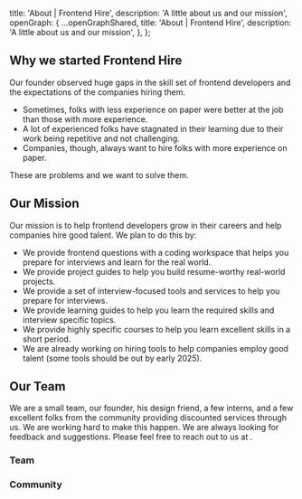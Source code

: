 
  title: 'About | Frontend Hire',
  description: 'A little about us and our mission',
  openGraph: {
    ...openGraphShared,
    title: 'About | Frontend Hire',
    description: 'A little about us and our mission',
  },
};

<CustomHeading
  title="About"
  subTitle="A little about us and our mission"
/>

## Why we started Frontend Hire

Our founder observed huge gaps in the skill set of frontend developers and the expectations of the companies hiring them.

- Sometimes, folks with less experience on paper were better at the job than those with more experience.
- A lot of experienced folks have stagnated in their learning due to their work being repetitive and not challenging.
- Companies, though, always want to hire folks with more experience on paper.

These are problems and we want to solve them.

## Our Mission

Our mission is to help frontend developers grow in their careers and help companies hire good talent. We plan to do this by:

- We provide frontend questions with a coding workspace that helps you prepare for interviews and learn for the real world.
- We provide project guides to help you build resume-worthy real-world projects.
- We provide a set of interview-focused tools and services to help you prepare for interviews.
- We provide learning guides to help you learn the required skills and interview specific topics.
- We provide highly specific courses to help you learn excellent skills in a short period.
- We are already working on hiring tools to help companies employ good talent (some tools should be out by early 2025).

## Our Team

We are a small team, our founder, his design friend, a few interns, and a few excellent folks from the community providing discounted services through us. We are working hard to make this happen. We are always looking for feedback and suggestions. Please feel free to reach out to us at <CopyEmailOnClick email="info@frontendhire.com" />.

### Team

<TeamMember
  name="Hruthik Reddy"
  headline="Building Frontend Hire"
  linkedIn="https://www.linkedin.com/in/yarala-hruthik-reddy/"
  twitter="https://twitter.com/thisisyhr"
  website="https://www.iamyhr.com/"
  github="https://github.com/yaralahruthik"
  image={hruthikImage}
 />

<TeamMember
  name="Nipun Agarwal"
  headline="Trying to center a div"
  linkedIn="http://www.linkedin.com/in/nipun--agarwal/"
  github="http://github.com/nipunagarwal4235"
  image={nipunImage}
 />

<TeamMember
  name="Ashish Khare"
  headline="Intern at Frontend-Hire"
  linkedIn="http://linkedin.com/in/ashishk1331"
  twitter="http://twitter.com/ashishk1331"
  website="http://ashishk1331.vercel.app/"
  github="http://github.com/ashishk1331"
  image={ashishImage}
 />

<TeamMember
  name="Abhishek"
  headline="Consultant"
  linkedIn="https://www.linkedin.com/in/abhi98shek/"
  twitter="https://twitter.com/theAbhi98Shek"
  image={abhishekImage}
 />

 ### Community

<TeamMember
  name="Vaishnava Samudrala"
  headline="Product Designer | Currently pursuing Masters in HCI"
  linkedIn="https://www.linkedin.com/in/vaishnavasamudrala/"
  website="https://www.vaishnavasamudrala.com/"
  image={vaishnavaImage}
/>

 <TeamMember
  name="Deepak Sharma"
  headline="UI Engineer at ACKO"
  linkedIn="https://www.linkedin.com/in/depaksharma/"
  twitter="https://twitter.com/sharmadeepak__"
  image={deepakImage}
 />

 <TeamMember
  name="Ashwin Kumar"
  headline="Software Engineer at Cisco | Ex-Microsoft | Ex-Apple"
  linkedIn="https://www.linkedin.com/in/ashwinkumarmuthukumar/"
  github="https://www.github.com/Ashwin7mak"
  image={ashwinImage}
 />